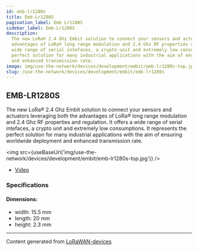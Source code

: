 ```yaml
---
id: emb-lr1280s
title: Emb-Lr1280S
pagination_label: Emb Lr1280S
sidebar_label: Emb-Lr1280S
description:
  The new LoRa® 2.4 Ghz Embit solution to connect your sensors and actuators leveraging both the
  advantages of LoRa® long range modulation and 2.4 Ghz RF properties and regulation. It offers a
  wide range of serial intefaces, a crypto unit and extremely low consumptions. It represents the
  perfect solution for many industrial applications with the aim of ensuring worldwide deployment
  and enhanced transmission rate.
image: img/use-the-network/devices/development/embit/emb-lr1280s-top.jpg
slug: /use-the-network/devices/development/embit/emb-lr1280s
---
```



## EMB-LR1280S

The new LoRa® 2.4 Ghz Embit solution to connect your sensors and actuators leveraging both the
advantages of LoRa® long range modulation and 2.4 Ghz RF properties and regulation. It offers a wide
range of serial intefaces, a crypto unit and extremely low consumptions. It represents the perfect
solution for many industrial applications with the aim of ensuring worldwide deployment and enhanced
transmission rate.

<img src={useBaseUrl('img/use-the-network/devices/development/embit/emb-lr1280s-top.jpg')} />

- [Video](https://www.youtube.com/watch?v=W9B9bqGjlVs)

### Specifications

#### Dimensions:

- width: 15.5 mm
- length: 20 mm
- height: 2.3 mm

---

Content generated from [LoRaWAN-devices](https://github.com/TheThingsNetwork/lorawan-devices)
